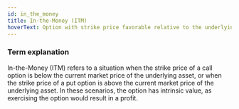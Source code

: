 ```yaml
---
id: in_the_money
title: In-the-Money (ITM)
hoverText: Option with strike price favorable relative to the underlying asset's market price
---
```


### Term explanation 

In-the-Money (ITM) refers to a situation when the strike price of a call option is below the current market price of the underlying asset, or when the strike price of a put option is above the current market price of the underlying asset. In these scenarios, the option has intrinsic value, as exercising the option would result in a profit.
